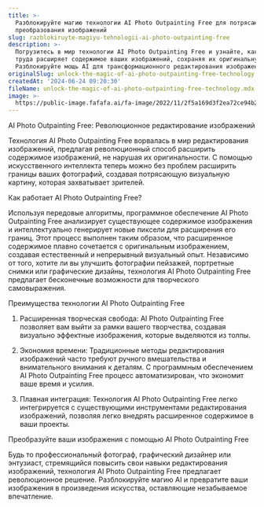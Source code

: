 ```yaml
---
title: >-
  Разблокируйте магию технологии AI Photo Outpainting Free для потрясающего
  преобразования изображений
slug: razblokiruyte-magiyu-tehnologii-ai-photo-outpainting-free
description: >-
  Погрузитесь в мир технологии AI Photo Outpainting Free и узнайте, как она без
  труда расширяет содержимое ваших изображений, сохраняя их оригинальную сути.
  Разблокируйте мощь AI для трансформационного редактирования изображений.
originalSlug: unlock-the-magic-of-ai-photo-outpainting-free-technology
createdAt: '2024-06-24 09:20:30'
fileName: unlock-the-magic-of-ai-photo-outpainting-free-technology.mdx
image: >-
  https://public-image.fafafa.ai/fa-image/2022/11/2f5a169d3f2ea72ce94b2839d63978df.jpg
---
```




AI Photo Outpainting Free: Революционное редактирование изображений

Технология AI Photo Outpainting Free ворвалась в мир редактирования изображений, предлагая революционный способ расширить содержимое изображений, не нарушая их оригинальности. С помощью искусственного интеллекта теперь можно без проблем расширить границы ваших фотографий, создавая потрясающую визуальную картину, которая захватывает зрителей.

Как работает AI Photo Outpainting Free?

Используя передовые алгоритмы, программное обеспечение AI Photo Outpainting Free анализирует существующее содержимое изображения и интеллектуально генерирует новые пиксели для расширения его границ. Этот процесс выполнен таким образом, что расширенное содержимое плавно сочетается с оригинальным изображением, создавая естественный и непрерывный визуальный опыт. Независимо от того, хотите ли вы улучшить фотографии пейзажей, портретные снимки или графические дизайны, технология AI Photo Outpainting Free предлагает бесконечные возможности для творческого самовыражения.

Преимущества технологии AI Photo Outpainting Free

1. Расширенная творческая свобода: AI Photo Outpainting Free позволяет вам выйти за рамки вашего творчества, создавая визуально эффектные изображения, которые выделяются из толпы.

2. Экономия времени: Традиционные методы редактирования изображений часто требуют ручного вмешательства и внимательного внимания к деталям. С программным обеспечением AI Photo Outpainting Free процесс автоматизирован, что экономит ваше время и усилия.

3. Плавная интеграция: Технология AI Photo Outpainting Free легко интегрируется с существующими инструментами редактирования изображений, позволяя легко внедрять расширенное содержимое в ваши проекты.

Преобразуйте ваши изображения с помощью AI Photo Outpainting Free

Будь то профессиональный фотограф, графический дизайнер или энтузиаст, стремящийся повысить свои навыки редактирования изображений, технология AI Photo Outpainting Free предлагает революционное решение. Разблокируйте магию AI и превратите ваши изображения в произведения искусства, оставляющие незабываемое впечатление.